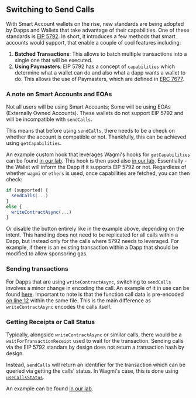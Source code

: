 ## Switching to Send Calls

With Smart Account wallets on the rise, new standards are being adopted by Dapps
and Wallets that take advantage of their capabilities. One of these standards
is [EIP 5792](https://eips.ethereum.org/EIPS/eip-5792). In short, it
introduces a few methods that smart accounts would support, that enable a couple
of cool features including:
1. **Batched Transactions**: This allows to batch multiple transactions into a
single one that will be executed. 
2. **Using Paymasters**: EIP 5792 has a concept of `capabilities` which determine
what a wallet can do and also what a dapp wants a wallet to do. This allows the
use of Paymasters, which are defined in [ERC 7677](https://eips.ethereum.org/EIPS/eip-7677). 

### A note on Smart Accounts and EOAs

Not all users will be using Smart Accounts; Some will be using EOAs (Externally
Owned Accounts). These
wallets do not support EIP 5792 and will be incompatible with `sendCalls`.

This means that before using `sendCalls`, there needs to be a check on whether
the account is compatible or not. Thankfully, this can be achieved using
`getCapabilities`. 

An example custom hook that leverages Wagmi's hooks for `getCapabilities` can be
found
[in our lab](https://github.com/reown-com/appkit/blob/main/apps/laboratory/src/hooks/useWagmiActiveCapabilities.ts#L22).
This hook is then used
also [in our lab](https://github.com/reown-com/appkit/blob/main/apps/laboratory/src/components/Wagmi/WagmiSendCallsTest.tsx#L40).
Essentially - the Wallet will inform the Dapp if it supports EIP 5792 or not.
Regardless of whether `wagmi` or `ethers` is used, once capabilities are
fetched, you can then check:

```ts
if (supported) {
  sendCalls(...)
}
else {
  writeContractAsync(...)
}
```

Or disable the button entirely like in the example above, depending on the
intent. This handling does not need to be replicated for all calls within a
Dapp, but instead only for the calls where 5792 needs to leveraged. For example,
if there is an existing transaction within a Dapp that should be modified to
allow sponsoring gas.

### Sending transactions

For Dapps that are using `writeContractAsync`, switching to `sendCalls`
involves a minor change in encoding the call. An example of it in use can be
found
[here](https://github.com/reown-com/appkit/blob/main/apps/laboratory/src/components/Wagmi/WagmiSendCallsWithPaymasterServiceTest.tsx#L137).
Important to note is that the function call data is pre-encoded
[on line 12](https://github.com/reown-com/appkit/blob/main/apps/laboratory/src/components/Wagmi/WagmiSendCallsWithPaymasterServiceTest.tsx#L12)
within the same file. This is the main difference as `writeContractAsync`
encodes the calls itself. 

### Getting Receipts or Call Status

Typically, alongside `writeContractAsync` or similar calls, there would be a
`waitForTransactionReceipt` used to wait for the transaction. Sending calls via
the EIP 5792 standars by design does not return a transaction hash by design. 

Instead, `sendCalls` will return an identifier for the transaction which can be
queried via getting the calls' status. In Wagmi's case, this is done using
[`useCallsStatus`](https://wagmi.sh/react/api/hooks/useCallsStatus#usecallsstatus).

An example can be found
[in our lab](https://github.com/reown-com/appkit/blob/main/apps/laboratory/src/components/Wagmi/WagmiGetCallsStatusTest.tsx#L52).

